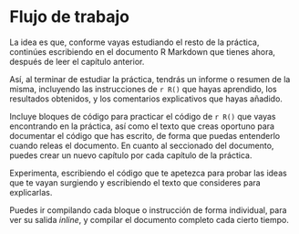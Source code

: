# Flujo de trabajo {#flow}

La idea es que, conforme vayas estudiando el resto de la práctica, continúes escribiendo en el documento R Markdown que tienes ahora, después de leer el capítulo anterior.

Así, al terminar de estudiar la práctica, tendrás un informe o resumen de la misma, incluyendo las instrucciones de `r R()` que hayas aprendido, los resultados obtenidos, y los comentarios  explicativos que hayas añadido.  

Incluye bloques de código para practicar el código de `r R()` que vayas encontrando en la práctica, así como el texto que creas oportuno para documentar el código que has escrito, de forma que puedas entenderlo cuando releas el documento. En cuanto al seccionado del documento, puedes crear un nuevo capítulo por cada capítulo de la práctica. 

Experimenta, escribiendo el código que te apetezca para probar las ideas que te vayan surgiendo y escribiendo el texto que consideres para explicarlas.

Puedes ir compilando cada bloque o instrucción de forma individual, para ver su salida *inline*, y compilar el documento completo cada cierto tiempo. 

